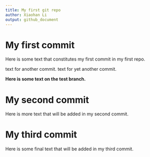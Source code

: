 ```yaml
---
title: My first git repo
author: Xiaohan Li
output: github_document
---
```


# My first commit

Here is some text that constitutes my first commit in my first repo.

text for another commit.
text for yet another commit.

__Here is some text on the test branch.__


# My second commit

Here is more text that will be added in my second commit.

# My third commit

Here is some final text that will be added in my third commit.